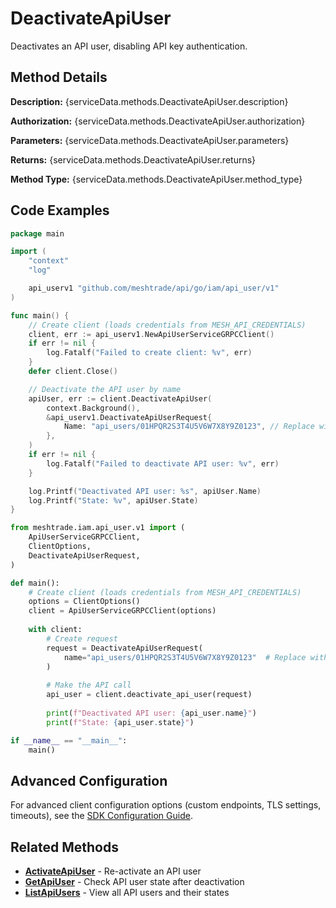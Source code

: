 # DeactivateApiUser

Deactivates an API user, disabling API key authentication.


## Method Details

**Description:** {serviceData.methods.DeactivateApiUser.description}

**Authorization:** {serviceData.methods.DeactivateApiUser.authorization}

**Parameters:** {serviceData.methods.DeactivateApiUser.parameters}

**Returns:** {serviceData.methods.DeactivateApiUser.returns}

**Method Type:** {serviceData.methods.DeactivateApiUser.method_type}

## Code Examples

<Tabs>
<TabItem value="go" label="Go">

```go title="deactivate-api-user.go"
package main

import (
	"context"
	"log"

	api_userv1 "github.com/meshtrade/api/go/iam/api_user/v1"
)

func main() {
	// Create client (loads credentials from MESH_API_CREDENTIALS)
	client, err := api_userv1.NewApiUserServiceGRPCClient()
	if err != nil {
		log.Fatalf("Failed to create client: %v", err)
	}
	defer client.Close()

	// Deactivate the API user by name
	apiUser, err := client.DeactivateApiUser(
		context.Background(),
		&api_userv1.DeactivateApiUserRequest{
			Name: "api_users/01HPQR2S3T4U5V6W7X8Y9Z0123", // Replace with actual API user name
		},
	)
	if err != nil {
		log.Fatalf("Failed to deactivate API user: %v", err)
	}

	log.Printf("Deactivated API user: %s", apiUser.Name)
	log.Printf("State: %v", apiUser.State)
}
```

</TabItem>
<TabItem value="python" label="Python">

```python title="deactivate-api-user.py"
from meshtrade.iam.api_user.v1 import (
    ApiUserServiceGRPCClient,
    ClientOptions,
    DeactivateApiUserRequest,
)

def main():
    # Create client (loads credentials from MESH_API_CREDENTIALS)
    options = ClientOptions()
    client = ApiUserServiceGRPCClient(options)
    
    with client:
        # Create request
        request = DeactivateApiUserRequest(
            name="api_users/01HPQR2S3T4U5V6W7X8Y9Z0123"  # Replace with actual API user name
        )
        
        # Make the API call
        api_user = client.deactivate_api_user(request)
        
        print(f"Deactivated API user: {api_user.name}")
        print(f"State: {api_user.state}")

if __name__ == "__main__":
    main()
```

</TabItem>
</Tabs>

## Advanced Configuration

For advanced client configuration options (custom endpoints, TLS settings, timeouts), see the [SDK Configuration Guide](../../../../architecture/sdk-configuration).

## Related Methods

- **[ActivateApiUser](./activate-api-user)** - Re-activate an API user
- **[GetApiUser](./get-api-user)** - Check API user state after deactivation
- **[ListApiUsers](./list-api-users)** - View all API users and their states
